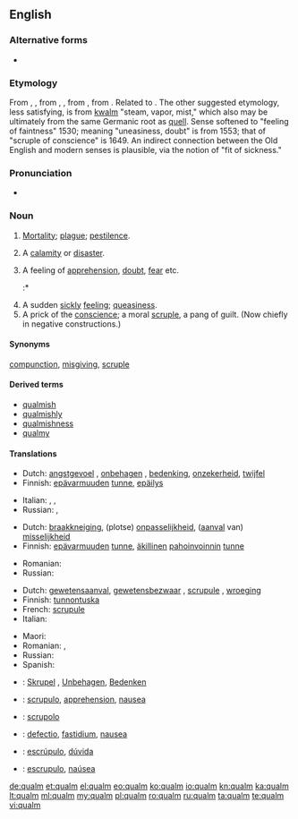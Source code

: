 {{also|Qualm}}
==English==

===Alternative forms===
* {{l|en|calm}} {{qualifier|dialectal}}

===Etymology===
From {{etyl|enm|en}} {{term|qualm|lang=enm}}, {{term|cwalm||death, sickness, plague|lang=enm}}, from {{etyl|ang|en}} {{term|cwealm|lang=ang}} {{gloss|West Saxon: "death, disaster, plague"}}, {{term/t|ang|ūtcualm}} {{gloss|Anglian: "utter destruction"}}, from {{etyl|gem-pro|en}} {{term/t|gem-pro|*kwalmaz||killing, death, destruction}}, from {{etyl|ine-pro|en}} {{term/t|ine-pro|*gʷel-||to stick, pierce; pain, injury, death}}. Related to {{term|cwelan||to die,|lang=ang}} {{term|cwellan||to kill|lang=ang}}. The other suggested etymology, less satisfying, is from {{etyl|nl|en}} [[kwalm]] "steam, vapor, mist," which also may be ultimately from the same Germanic root as [[quell]]. Sense softened to "feeling of faintness" 1530; meaning "uneasiness, doubt" is from 1553; that of "scruple of conscience" is 1649. An indirect connection between the Old English and modern senses is plausible, via the notion of "fit of sickness."

===Pronunciation===
* {{a|US}} {{IPA|/kwɑm/}}

===Noun===
{{en-noun}}

# {{context|now|_|chiefly|UK|_|dialectal|lang=en}} [[mortality|Mortality]]; [[plague]]; [[pestilence]].
# {{context|now|_|chiefly|UK|_|dialectal|lang=en}} A [[calamity]] or [[disaster]].
# A feeling of [[apprehension]], [[doubt]], [[fear]] etc. {{defdate|from 16th c.}}
#:* {{quote-web
|date=2012-08-25
|year=
|first=
|last=
|author=Andy Pasztor
|authorlink=
|title=Armstrong, First Man on Moon, Dies
|site=Wall Street Journal
|url=http://online.wsj.com/article/SB10000872396390444812704577611620494238512.html
|archiveorg=
|accessdate=2012-08-26
|passage=Opponents of those privatization plans hoped to use Mr. Armstrong's '''qualms''' as ammunition to block the White House initiatives, and they asked for more public statements.
}}
# A sudden [[sickly]] [[feeling]]; [[queasiness]]. {{defdate|from 16th c.}}
# A prick of the [[conscience]]; a moral [[scruple]], a pang of guilt. (Now chiefly in negative constructions.) {{defdate|from 17th c.}}

====Synonyms====
[[compunction]], [[misgiving]], [[scruple]]

====Derived terms====
* [[qualmish]]
* [[qualmishly]]
* [[qualmishness]]
* [[qualmy]]

====Translations====
{{trans-top|a sudden feeling of apprehension, doubt, fear etc.}}
* Dutch: [[angstgevoel]] {{g|n}}, [[onbehagen]] {{g|n}}, [[bedenking]], [[onzekerheid]], [[twijfel]]
* Finnish: [[epävarmuus|epävarmuuden]] [[tunne]], [[epäilys]]
{{trans-mid}}
* Italian: {{t+|it|dubbio|m}}, {{t+|it|apprensione|f}}, {{t+|it|paura|f}}
* Russian: {{t+|ru|сомнение|n|tr=somnénije}}, {{t+|ru|растерянность|f|tr=rastérjannostʹ}}
{{trans-bottom}}

{{trans-top|a sickly feeling of being ill at ease; sudden queasiness}}
* Dutch: [[braakkneiging]], (plotse) [[onpasselijkheid]], ([[aanval]] van) [[misselijkheid]]
* Finnish: [[epävarmuus|epävarmuuden]] [[tunne]], [[äkillinen]] [[pahoinvointi|pahoinvoinnin]] [[tunne]]
{{trans-mid}}
* Romanian: {{t+|ro|greață|f}}
* Russian: {{t+|ru|тошнота|f|tr=tošnotá}}
{{trans-bottom}}

{{trans-top|a prick of the conscience, moral scrupule}}
* Dutch: [[gewetensaanval]], [[gewetensbezwaar]] {{g|n}}, [[scrupule]] {{g|m}}, [[wroeging]]
* Finnish: [[tunnontuska]]
* French: [[scrupule]] {{g|m}}
* Italian: {{t+|it|scrupolo|m}}
{{trans-mid}}
* Maori: {{t|mi|potau}}
* Romanian: {{t-|ro|scrupul|n}}, {{t-|ro|compuncțiune|f}}
* Russian: {{t-|ru|угрызения совести|n-p|tr=ugryzénija sóvesti}}
* Spanish: {{t+|es|escrúpulo|m}}
{{trans-bottom}}

{{checktrans-top|}}
* {{ttbc|de}}: [[Skrupel]] {{g|m}}, [[Unbehagen]], [[Bedenken]] {{g|n-p}}
* {{ttbc|ia}}: [[scrupulo]], [[apprehension]], [[nausea]]
{{trans-mid}}
* {{ttbc|it}}: [[scrupolo]]
* {{ttbc|la}}: [[defectio]], [[fastidium]], [[nausea]]
* {{ttbc|pt}}: [[escrúpulo]], [[dúvida]]
* {{ttbc|es}}: [[escrupulo]], [[naúsea]]
{{trans-bottom}}

[[de:qualm]]
[[et:qualm]]
[[el:qualm]]
[[eo:qualm]]
[[ko:qualm]]
[[io:qualm]]
[[kn:qualm]]
[[ka:qualm]]
[[lt:qualm]]
[[ml:qualm]]
[[my:qualm]]
[[pl:qualm]]
[[ro:qualm]]
[[ru:qualm]]
[[ta:qualm]]
[[te:qualm]]
[[vi:qualm]]
